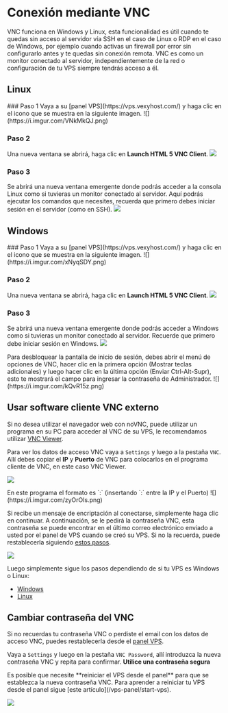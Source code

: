 # Conexión mediante VNC


<Callout>
VNC funciona en Windows y Linux, esta funcionalidad es útil cuando te quedas sin acceso al servidor vía SSH en el caso de Linux o RDP en el caso de Windows, por ejemplo cuando activas un firewall por error sin configurarlo antes y te quedas sin conexión remota. VNC es como un monitor conectado al servidor, independientemente de la red o configuración de tu VPS siempre tendrás acceso a él.
</Callout>


## Linux
<Steps>
### Paso 1
Vaya a su [panel VPS](https://vps.vexyhost.com/) y haga clic en el icono que se muestra en la siguiente imagen.
![](https://i.imgur.com/VNkMkQJ.png)

### Paso 2
Una nueva ventana se abrirá, haga clic en **Launch HTML 5 VNC Client**.
![](https://i.imgur.com/ANEqXM3.png)

### Paso 3
Se abrirá una nueva ventana emergente donde podrás acceder a la consola Linux como si tuvieras un monitor conectado al servidor. Aquí podrás ejecutar los comandos que necesites, recuerda que primero debes iniciar sesión en el servidor (como en SSH).
![](https://i.imgur.com/dcWmgXz.png)
</Steps>

## Windows
<Steps>
### Paso 1
Vaya a su [panel VPS](https://vps.vexyhost.com/) y haga clic en el icono que se muestra en la siguiente imagen.
![](https://i.imgur.com/xNyqSDY.png)

### Paso 2
Una nueva ventana se abrirá, haga clic en **Launch HTML 5 VNC Client**.
![](https://i.imgur.com/ANEqXM3.png)

### Paso 3
Se abrirá una nueva ventana emergente donde podrás acceder a Windows como si tuvieras un monitor conectado al servidor. Recuerde que primero debe iniciar sesión en Windows.
![](https://i.imgur.com/TgSm5v1.png)

<Callout type="info">
Para desbloquear la pantalla de inicio de sesión, debes abrir el menú de opciones de VNC, hacer clic en la primera opción (Mostrar teclas adicionales) y luego hacer clic en la última opción (Enviar Ctrl-Alt-Supr), esto te mostrará el campo para ingresar la contraseña de Administrador.
![](https://i.imgur.com/kQvR15z.png)
</Callout>
</Steps>

## Usar software cliente VNC externo
Si no desea utilizar el navegador web con noVNC, puede utilizar un programa en su PC para acceder al VNC de su VPS, le recomendamos utilizar [VNC Viewer](https://www.realvnc.com/connect/download/viewer/).

Para ver los datos de acceso VNC vaya a `Settings` y luego a la pestaña `VNC`. Allí debes copiar el **IP** y **Puerto** de VNC para colocarlos en el programa cliente de VNC, en este caso VNC Viewer.

![](https://i.imgur.com/xwmKx5y.png)

<Callout type="info">
En este programa el formato es `<IP>:<Puerto>` (insertando `:` entre la IP y el Puerto)
</Callout>
![](https://i.imgur.com/zyOrOIs.png)

Si recibe un mensaje de encriptación al conectarse, simplemente haga clic en continuar. A continuación, se le pedirá la contraseña VNC, esta contraseña se puede encontrar en el último correo electrónico enviado a usted por el panel de VPS cuando se creó su VPS. Si no la recuerda, puede restablecerla siguiendo [estos pasos](/vps-panel/vnc#cambiar-contraseña-del-vnc).

![](https://i.imgur.com/ZUt3OxY.png)

Luego simplemente sigue los pasos dependiendo de si tu VPS es Windows o Linux:
- [Windows](/vps-panel/vnc#paso-3-1)
- [Linux](/vps-panel/vnc#paso-3)

## Cambiar contraseña del VNC

Si no recuerdas tu contraseña VNC o perdiste el email con los datos de acceso VNC, puedes restablecerla desde el [panel VPS](https://vps.vexyhost.com/).

Vaya a `Settings` y luego en la pestaña `VNC Password`, allí introduzca la nueva contraseña VNC y repita para confirmar. **Utilice una contraseña segura**

<Callout type="info">
Es posible que necesite **reiniciar el VPS desde el panel** para que se establezca la nueva contraseña VNC. Para aprender a reiniciar tu VPS desde el panel sigue [este artículo](/vps-panel/start-vps).
</Callout>

![](https://i.imgur.com/UbOjLN7.png)


